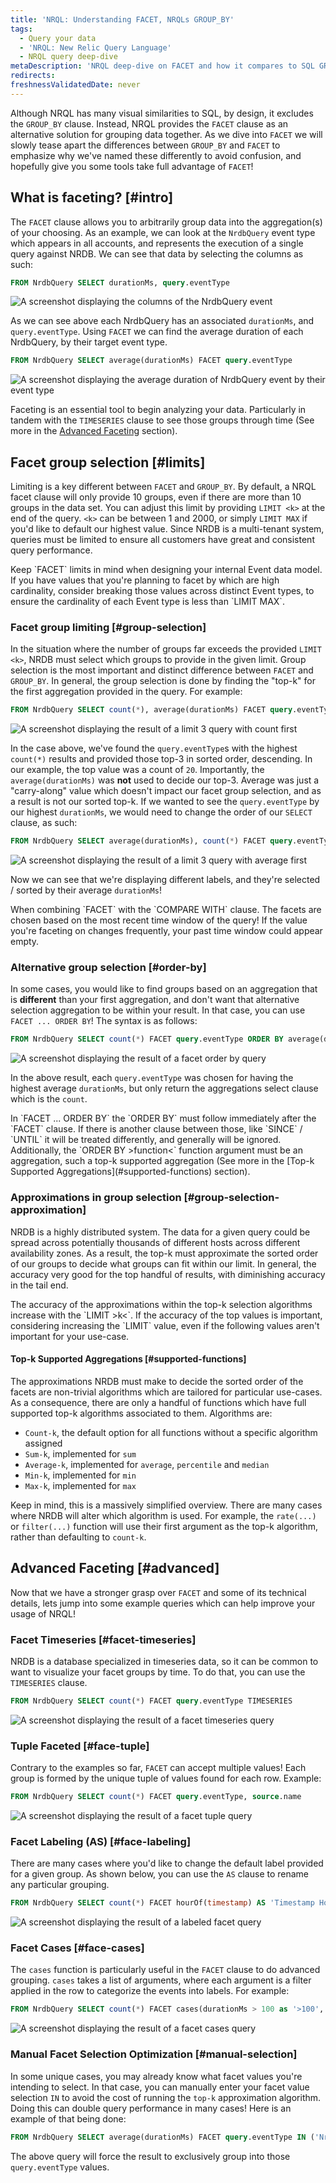 ```yaml
---
title: 'NRQL: Understanding FACET, NRQLs GROUP_BY'
tags:
  - Query your data
  - 'NRQL: New Relic Query Language'
  - NRQL query deep-dive
metaDescription: 'NRQL deep-dive on FACET and how it compares to SQL GROUP_BY'
redirects:
freshnessValidatedDate: never
---
```











Although NRQL has many visual similarities to SQL, by design, it excludes the `GROUP_BY` clause. Instead, NRQL provides the `FACET` clause as an alternative solution for grouping data together. As we dive into `FACET` we will slowly tease apart the differences between `GROUP_BY` and `FACET` to emphasize why we've named these differently to avoid confusion, and hopefully give you some tools take full advantage of `FACET`!

## What is faceting? [#intro]
The `FACET` clause allows you to arbitrarily group data into the aggregation(s) of your choosing. As an example, we can look at the `NrdbQuery` event type which appears in all accounts, and represents the execution of a single query against NRDB. We can see that data by selecting the columns as such:
```sql
FROM NrdbQuery SELECT durationMs, query.eventType
```
<img
  title="NrdbQuery Columns"
  alt="A screenshot displaying the columns of the NrdbQuery event"
  src={queriesBasicColumns}
/>

As we can see above each NrdbQuery has an associated `durationMs`, and `query.eventType`. Using `FACET` we can find the average duration of each NrdbQuery, by their target event type.
```sql
FROM NrdbQuery SELECT average(durationMs) FACET query.eventType
```
<img
  title="NrdbQuery Facet Average"
  alt="A screenshot displaying the average duration of NrdbQuery event by their event type"
  src={queriesBasicFacet}
/>

Faceting is an essential tool to begin analyzing your data. Particularly in tandem with the `TIMESERIES` clause to see those groups through time (See more in the [Advanced Faceting](#advanced) section).

## Facet group selection [#limits]

Limiting is a key different between `FACET` and `GROUP_BY`. By default, a NRQL facet clause will only provide 10 groups, even if there are more than 10 groups in the data set. You can adjust this limit by providing `LIMIT <k>` at the end of the query. `<k>` can be between 1 and 2000, or simply `LIMIT MAX` if you'd like to default our highest value. Since NRDB is a multi-tenant system, queries must be limited to ensure all customers have great and consistent query performance.

<Callout variant="tip">
  Keep `FACET` limits in mind when designing your internal Event data model. If you have values that you're planning to facet by which are high cardinality, consider breaking those values across distinct Event types, to ensure the cardinality of each Event type is less than `LIMIT MAX`.
</Callout>

### Facet group limiting [#group-selection]

In the situation where the number of groups far exceeds the provided `LIMIT <k>`, NRDB must select which groups to provide in the given limit. Group selection is the most important and distinct difference between `FACET` and `GROUP_BY`. In general, the group selection is done by finding the "top-k" for the first aggregation provided in the query. For example:

```sql
FROM NrdbQuery SELECT count(*), average(durationMs) FACET query.eventType LIMIT 3
```
<img
  title="NrdbQuery Facet Limit 3"
  alt="A screenshot displaying the result of a limit 3 query with count first"
  src={queriesTopKLimit3}
/>

In the case above, we've found the `query.eventType`s with the highest `count(*)` results and provided those top-3 in sorted order, descending. In our example, the top value was a count of `20`. Importantly, the `average(durationMs)` was **not** used to decide our top-3. Average was just a "carry-along" value which doesn't impact our facet group selection, and as a result is not our sorted top-k. If we wanted to see the `query.eventType` by our highest `durationMs`, we would need to change the order of our `SELECT` clause, as such:

```sql
FROM NrdbQuery SELECT average(durationMs), count(*) FACET query.eventType LIMIT 3
```
<img
  title="NrdbQuery Facet Limit 3 Average First"
  alt="A screenshot displaying the result of a limit 3 query with average first"
  src={queriesTopKLimit3Alternative}
/>

Now we can see that we're displaying different labels, and they're selected / sorted by their average `durationMs`!

<Callout variant="important">
  When combining `FACET` with the `COMPARE WITH` clause. The facets are chosen based on the most recent time window of the query! If the value you're faceting on changes frequently, your past time window could appear empty.
</Callout>

### Alternative group selection [#order-by]

In some cases, you would like to find groups based on an aggregation that is **different** than your first aggregation, and don't want that alternative selection aggregation to be within your result. In that case, you can use `FACET ... ORDER BY`! The syntax is as follows:

```sql
FROM NrdbQuery SELECT count(*) FACET query.eventType ORDER BY average(durationMs) LIMIT 3
```
<img
  title="NrdbQuery Facet Order By"
  alt="A screenshot displaying the result of a facet order by query"
  src={queriesOrderBy}
/>

In the above result, each `query.eventType` was chosen for having the highest average `durationMs`, but only return the aggregations select clause which is the `count`.

<Callout variant="caution">
  In `FACET ... ORDER BY` the `ORDER BY` must follow immediately after the `FACET` clause. If there is another clause between those, like `SINCE` / `UNTIL` it will be treated differently, and generally will be ignored. Additionally, the `ORDER BY &gt;function&lt;` function argument must be an aggregation, such a top-k supported aggregation (See more in the [Top-k Supported Aggregations](#supported-functions) section).
</Callout>

### Approximations in group selection [#group-selection-approximation]

NRDB is a highly distributed system. The data for a given query could be spread across potentially thousands of different hosts across different availability zones. As a result, the top-k must approximate the sorted order of our groups to decide what groups can fit within our limit. In general, the accuracy very good for the top handful of results, with diminishing accuracy in the tail end.

<Callout variant="tip">
  The accuracy of the approximations within the top-k selection algorithms increase with the `LIMIT &gt;k&lt;`. If the accuracy of the top values is important, considering increasing the `LIMIT` value, even if the following values aren't important for your use-case.
</Callout>

#### Top-k Supported Aggregations [#supported-functions]
The approximations NRDB must make to decide the sorted order of the facets are non-trivial algorithms which are tailored for particular use-cases. As a consequence, there are only a handful of functions which have full supported top-k algorithms associated to them. Algorithms are:

* `Count-k`, the default option for all functions without a specific algorithm assigned
* `Sum-k`, implemented for `sum`
* `Average-k`, implemented for `average`, `percentile` and `median`
* `Min-k`, implemented for `min`
* `Max-k`, implemented for `max`

Keep in mind, this is a massively simplified overview. There are many cases where NRDB will alter which algorithm is used. For example, the `rate(...)` or `filter(...)` function will use their first argument as the top-k algorithm, rather than defaulting to `count-k`.

## Advanced Faceting [#advanced]
Now that we have a stronger grasp over `FACET` and some of its technical details, lets jump into some example queries which can help improve your usage of NRQL!

### Facet Timeseries [#facet-timeseries]
NRDB is a database specialized in timeseries data, so it can be common to want to visualize your facet groups by time. To do that, you can use the `TIMESERIES` clause.

```sql
FROM NrdbQuery SELECT count(*) FACET query.eventType TIMESERIES
```
<img
  title="NrdbQuery Facet Timeseries"
  alt="A screenshot displaying the result of a facet timeseries query"
  src={queriesTimeseriesFacet}
/>

### Tuple Faceted [#face-tuple]
Contrary to the examples so far, `FACET` can accept multiple values! Each group is formed by the unique tuple of values found for each row. Example:

```sql
FROM NrdbQuery SELECT count(*) FACET query.eventType, source.name
```
<img
  title="NrdbQuery Tuple Faceted"
  alt="A screenshot displaying the result of a facet tuple query"
  src={queriesTupleFacet}
/>


### Facet Labeling (AS) [#face-labeling]
There are many cases where you'd like to change the default label provided for a given group. As shown below, you can use the `AS` clause to rename any particular grouping.
```sql
FROM NrdbQuery SELECT count(*) FACET hourOf(timestamp) AS 'Timestamp Hour'
```
<img
  title="NrdbQuery Facet Labeling"
  alt="A screenshot displaying the result of a labeled facet query"
  src={queriesLabeledFacet}
/>

### Facet Cases [#face-cases]
The `cases` function is particularly useful in the `FACET` clause to do advanced grouping. `cases` takes a list of arguments, where each argument is a filter applied in the row to categorize the events into labels. For example:

```sql
FROM NrdbQuery SELECT count(*) FACET cases(durationMs > 100 as '>100', durationMs > 50 as '>50', durationMs > 0 as '>0')
```
<img
  title="NrdbQuery Facet Cases"
  alt="A screenshot displaying the result of a facet cases query"
  src={queriesFacetCases}
/>

### Manual Facet Selection Optimization [#manual-selection]
In some unique cases, you may already know what facet values you're intending to select. In that case, you can manually enter your facet value selection `IN` to avoid the cost of running the `top-k` approximation algorithm. Doing this can double query performance in many cases! Here is an example of that being done:

```sql
FROM NrdbQuery SELECT average(durationMs) FACET query.eventType IN ('NrConsumption', 'Metric')
```
The above query will force the result to exclusively group into those `query.eventType` values.
